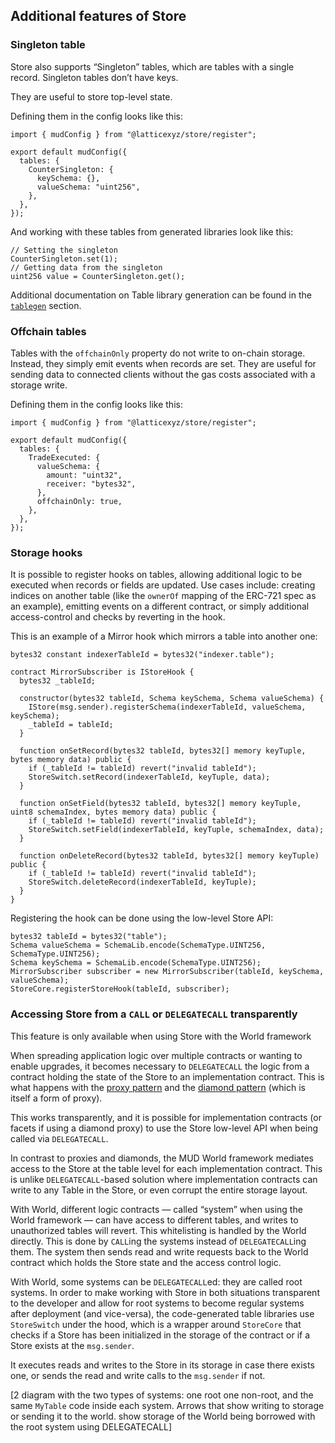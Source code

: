 
## Additional features of Store

### Singleton table

Store also supports “Singleton” tables, which are tables with a single record. Singleton tables don’t have keys.

They are useful to store top-level state.

Defining them in the config looks like this:

```tsx
import { mudConfig } from "@latticexyz/store/register";

export default mudConfig({
  tables: {
    CounterSingleton: {
      keySchema: {},
      valueSchema: "uint256",
    },
  },
});
```

And working with these tables from generated libraries look like this:

```solidity
// Setting the singleton
CounterSingleton.set(1);
// Getting data from the singleton
uint256 value = CounterSingleton.get();
```

Additional documentation on Table library generation can be found in the [`tablegen`](/store/config#store-config--tablegen-tool) section.

### Offchain tables

Tables with the `offchainOnly` property do not write to on-chain storage.
Instead, they simply emit events when records are set.
They are useful for sending data to connected clients without the gas costs associated with a storage write.

Defining them in the config looks like this:

```tsx
import { mudConfig } from "@latticexyz/store/register";

export default mudConfig({
  tables: {
    TradeExecuted: {
      valueSchema: {
        amount: "uint32",
        receiver: "bytes32",
      },
      offchainOnly: true,
    },
  },
});
```

### Storage hooks

It is possible to register hooks on tables, allowing additional logic to be executed when records or fields are updated. Use cases include: creating indices on another table (like the `ownerOf` mapping of the ERC-721 spec as an example), emitting events on a different contract, or simply additional access-control and checks by reverting in the hook.

This is an example of a Mirror hook which mirrors a table into another one:

```solidity
bytes32 constant indexerTableId = bytes32("indexer.table");

contract MirrorSubscriber is IStoreHook {
  bytes32 _tableId;

  constructor(bytes32 tableId, Schema keySchema, Schema valueSchema) {
    IStore(msg.sender).registerSchema(indexerTableId, valueSchema, keySchema);
    _tableId = tableId;
  }

  function onSetRecord(bytes32 tableId, bytes32[] memory keyTuple, bytes memory data) public {
    if (_tableId != tableId) revert("invalid tableId");
    StoreSwitch.setRecord(indexerTableId, keyTuple, data);
  }

  function onSetField(bytes32 tableId, bytes32[] memory keyTuple, uint8 schemaIndex, bytes memory data) public {
    if (_tableId != tableId) revert("invalid tableId");
    StoreSwitch.setField(indexerTableId, keyTuple, schemaIndex, data);
  }

  function onDeleteRecord(bytes32 tableId, bytes32[] memory keyTuple) public {
    if (_tableId != tableId) revert("invalid tableId");
    StoreSwitch.deleteRecord(indexerTableId, keyTuple);
  }
}
```

Registering the hook can be done using the low-level Store API:

```solidity
bytes32 tableId = bytes32("table");
Schema valueSchema = SchemaLib.encode(SchemaType.UINT256, SchemaType.UINT256);
Schema keySchema = SchemaLib.encode(SchemaType.UINT256);
MirrorSubscriber subscriber = new MirrorSubscriber(tableId, keySchema, valueSchema);
StoreCore.registerStoreHook(tableId, subscriber);
```

### Accessing Store from a `CALL` or `DELEGATECALL` transparently

<Aside emoji="📢">This feature is only available when using Store with the World framework</Aside>

When spreading application logic over multiple contracts or wanting to enable upgrades, it becomes necessary to `DELEGATECALL` the logic from a contract holding the state of the Store to an implementation contract. This is what happens with the [proxy pattern](https://docs.openzeppelin.com/contracts/4.x/api/proxy) and the [diamond pattern](https://eips.ethereum.org/EIPS/eip-2535) (which is itself a form of proxy).

This works transparently, and it is possible for implementation contracts (or facets if using a diamond proxy) to use the Store low-level API when being called via `DELEGATECALL`.

In contrast to proxies and diamonds, the MUD World framework mediates access to the Store at the table level for each implementation contract. This is unlike `DELEGATECALL`-based solution where implementation contracts can write to any Table in the Store, or even corrupt the entire storage layout.

With World, different logic contracts — called “system” when using the World framework — can have access to different tables, and writes to unauthorized tables will revert. This whitelisting is handled by the World directly. This is done by `CALL`ing the systems instead of `DELEGATECALL`ing them. The system then sends read and write requests back to the World contract which holds the Store state and the access control logic.

With World, some systems can be `DELEGATECALL`ed: they are called root systems. In order to make working with Store in both situations transparent to the developer and allow for root systems to become regular systems after deployment (and vice-versa), the code-generated table libraries use `StoreSwitch` under the hood, which is a wrapper around `StoreCore` that checks if a Store has been initialized in the storage of the contract or if a Store exists at the `msg.sender`.

It executes reads and writes to the Store in its storage in case there exists one, or sends the read and write calls to the `msg.sender` if not.

[2 diagram with the two types of systems: one root one non-root, and the same `MyTable` code inside each system. Arrows that show writing to storage or sending it to the world. show storage of the World being borrowed with the root system using DELEGATECALL]
